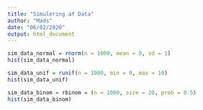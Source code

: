 ```yaml
---
title: "Simulering af Data"
author: "Mads"
date: "06/02/2020"
output: html_document
---
```


```r
sim_data_normal = rnorm(n = 1000, mean = 0, sd = 1)
hist(sim_data_normal)
```

```r
sim_data_unif = runif(n = 1000, min = 0, max = 10)
hist(sim_data_unif)
```

```r
sim_data_binom = rbinom = (n = 1000, size = 20, prob = 0.5)
hist(sim_data_binom)
```


